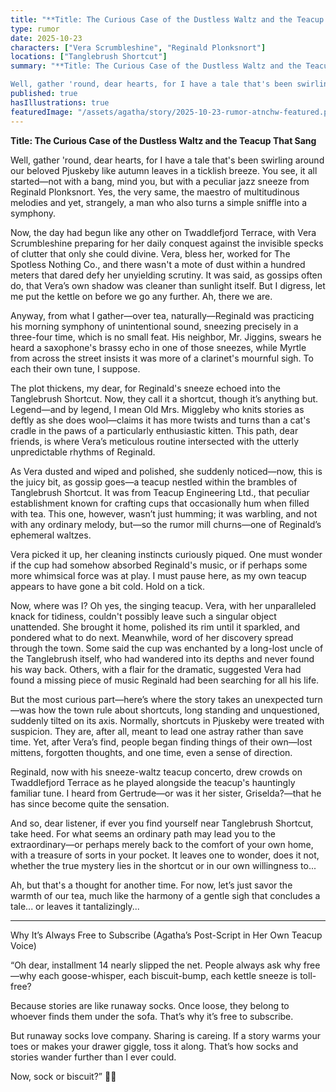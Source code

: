 ```yaml
---
title: "**Title: The Curious Case of the Dustless Waltz and the Teacup That Sang**"
type: rumor
date: 2025-10-23
characters: ["Vera Scrumbleshine", "Reginald Plonksnort"]
locations: ["Tanglebrush Shortcut"]
summary: "**Title: The Curious Case of the Dustless Waltz and the Teacup That Sang**

Well, gather 'round, dear hearts, for I have a tale that's been swirling a..."
published: true
hasIllustrations: true
featuredImage: "/assets/agatha/story/2025-10-23-rumor-atnchw-featured.png"
---
```


**Title: The Curious Case of the Dustless Waltz and the Teacup That Sang**

Well, gather 'round, dear hearts, for I have a tale that's been swirling around our beloved Pjuskeby like autumn leaves in a ticklish breeze. You see, it all started—not with a bang, mind you, but with a peculiar jazz sneeze from Reginald Plonksnort. Yes, the very same, the maestro of multitudinous melodies and yet, strangely, a man who also turns a simple sniffle into a symphony.

Now, the day had begun like any other on Twaddlefjord Terrace, with Vera Scrumbleshine preparing for her daily conquest against the invisible specks of clutter that only she could divine. Vera, bless her, worked for The Spotless Nothing Co., and there wasn't a mote of dust within a hundred meters that dared defy her unyielding scrutiny. It was said, as gossips often do, that Vera’s own shadow was cleaner than sunlight itself. But I digress, let me put the kettle on before we go any further. Ah, there we are.

Anyway, from what I gather—over tea, naturally—Reginald was practicing his morning symphony of unintentional sound, sneezing precisely in a three-four time, which is no small feat. His neighbor, Mr. Jiggins, swears he heard a saxophone's brassy echo in one of those sneezes, while Myrtle from across the street insists it was more of a clarinet's mournful sigh. To each their own tune, I suppose.

The plot thickens, my dear, for Reginald's sneeze echoed into the Tanglebrush Shortcut. Now, they call it a shortcut, though it’s anything but. Legend—and by legend, I mean Old Mrs. Miggleby who knits stories as deftly as she does wool—claims it has more twists and turns than a cat's cradle in the paws of a particularly enthusiastic kitten. This path, dear friends, is where Vera’s meticulous routine intersected with the utterly unpredictable rhythms of Reginald.

As Vera dusted and wiped and polished, she suddenly noticed—now, this is the juicy bit, as gossip goes—a teacup nestled within the brambles of Tanglebrush Shortcut. It was from Teacup Engineering Ltd., that peculiar establishment known for crafting cups that occasionally hum when filled with tea. This one, however, wasn’t just humming; it was warbling, and not with any ordinary melody, but—so the rumor mill churns—one of Reginald’s ephemeral waltzes.

<agatha-illustration src="/assets/agatha/story/2025-10-23-rumor-atnchw-inline1.png" alt="Illustration for this story by Agatha Splint" position="right" />

Vera picked it up, her cleaning instincts curiously piqued. One must wonder if the cup had somehow absorbed Reginald's music, or if perhaps some more whimsical force was at play. I must pause here, as my own teacup appears to have gone a bit cold. Hold on a tick.

Now, where was I? Oh yes, the singing teacup. Vera, with her unparalleled knack for tidiness, couldn't possibly leave such a singular object unattended. She brought it home, polished its rim until it sparkled, and pondered what to do next. Meanwhile, word of her discovery spread through the town. Some said the cup was enchanted by a long-lost uncle of the Tanglebrush itself, who had wandered into its depths and never found his way back. Others, with a flair for the dramatic, suggested Vera had found a missing piece of music Reginald had been searching for all his life.

But the most curious part—here’s where the story takes an unexpected turn—was how the town rule about shortcuts, long standing and unquestioned, suddenly tilted on its axis. Normally, shortcuts in Pjuskeby were treated with suspicion. They are, after all, meant to lead one astray rather than save time. Yet, after Vera’s find, people began finding things of their own—lost mittens, forgotten thoughts, and one time, even a sense of direction.

Reginald, now with his sneeze-waltz teacup concerto, drew crowds on Twaddlefjord Terrace as he played alongside the teacup's hauntingly familiar tune. I heard from Gertrude—or was it her sister, Griselda?—that he has since become quite the sensation.

And so, dear listener, if ever you find yourself near Tanglebrush Shortcut, take heed. For what seems an ordinary path may lead you to the extraordinary—or perhaps merely back to the comfort of your own home, with a treasure of sorts in your pocket. It leaves one to wonder, does it not, whether the true mystery lies in the shortcut or in our own willingness to...

Ah, but that's a thought for another time. For now, let’s just savor the warmth of our tea, much like the harmony of a gentle sigh that concludes a tale... or leaves it tantalizingly...

<agatha-illustration src="/assets/agatha/story/2025-10-23-rumor-atnchw-inline2.png" alt="Another illustration for this story by Agatha Splint" position="left" />

---

Why It’s Always Free to Subscribe
(Agatha’s Post-Script in Her Own Teacup Voice)

“Oh dear, installment 14 nearly slipped the net. People always ask why free—why each goose-whisper, each biscuit-bump, each kettle sneeze is toll-free?

Because stories are like runaway socks. Once loose, they belong to whoever finds them under the sofa. That’s why it’s free to subscribe.

But runaway socks love company. Sharing is careing. If a story warms your toes or makes your drawer giggle, toss it along. That’s how socks and stories wander further than I ever could.

Now, sock or biscuit?” 🧦🍪
